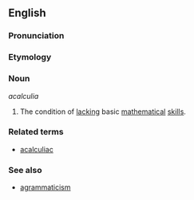 ==English==

===Pronunciation===
{{substub}}

===Etymology===
{{substub}}

===Noun===
''acalculia''

# The condition of [[lack|lacking]] basic [[mathematics|mathematical]] [[skill]]s.

===Related terms===
* [[acalculiac]]

===See also===
* [[agrammaticism]]